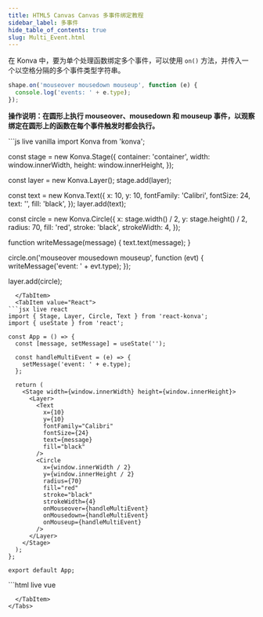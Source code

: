 ```yaml
---
title: HTML5 Canvas Canvas 多事件绑定教程
sidebar_label: 多事件
hide_table_of_contents: true
slug: Multi_Event.html
---
```


在 Konva 中，要为单个处理函数绑定多个事件，可以使用 `on()` 方法，并传入一个以空格分隔的多个事件类型字符串。

```js
shape.on('mouseover mousedown mouseup', function (e) {
  console.log('events: ' + e.type);
});
```

**操作说明：在圆形上执行 mouseover、mousedown 和 mouseup 事件，以观察绑定在圆形上的函数在每个事件触发时都会执行。**


<Tabs>
  <TabItem value="Vanilla" default>
```js live vanilla
import Konva from 'konva';

const stage = new Konva.Stage({
  container: 'container',
  width: window.innerWidth,
  height: window.innerHeight,
});

const layer = new Konva.Layer();
stage.add(layer);

const text = new Konva.Text({
  x: 10,
  y: 10,
  fontFamily: 'Calibri',
  fontSize: 24,
  text: '',
  fill: 'black',
});
layer.add(text);

const circle = new Konva.Circle({
  x: stage.width() / 2,
  y: stage.height() / 2,
  radius: 70,
  fill: 'red',
  stroke: 'black',
  strokeWidth: 4,
});

function writeMessage(message) {
  text.text(message);
}

circle.on('mouseover mousedown mouseup', function (evt) {
  writeMessage('event: ' + evt.type);
});

layer.add(circle);
```
  </TabItem>
  <TabItem value="React">
```jsx live react
import { Stage, Layer, Circle, Text } from 'react-konva';
import { useState } from 'react';

const App = () => {
  const [message, setMessage] = useState('');

  const handleMultiEvent = (e) => {
    setMessage('event: ' + e.type);
  };

  return (
    <Stage width={window.innerWidth} height={window.innerHeight}>
      <Layer>
        <Text
          x={10}
          y={10}
          fontFamily="Calibri"
          fontSize={24}
          text={message}
          fill="black"
        />
        <Circle
          x={window.innerWidth / 2}
          y={window.innerHeight / 2}
          radius={70}
          fill="red"
          stroke="black"
          strokeWidth={4}
          onMouseover={handleMultiEvent}
          onMousedown={handleMultiEvent}
          onMouseup={handleMultiEvent}
        />
      </Layer>
    </Stage>
  );
};

export default App;
```
  </TabItem>
  <TabItem value="Vue">
```html live vue
<template>
  <v-stage :config="stageSize">
    <v-layer>
      <v-text :config="textConfig" />
      <v-circle
        :config="circleConfig"
        @mouseover="handleMultiEvent"
        @mousedown="handleMultiEvent"
        @mouseup="handleMultiEvent"
      />
    </v-layer>
  </v-stage>
</template>

<script setup>
import { ref, computed } from 'vue';

const message = ref('');

const stageSize = {
  width: window.innerWidth,
  height: window.innerHeight
};

const textConfig = computed(() => ({
  x: 10,
  y: 10,
  fontFamily: 'Calibri',
  fontSize: 24,
  text: message.value,
  fill: 'black'
}));

const circleConfig = {
  x: window.innerWidth / 2,
  y: window.innerHeight / 2,
  radius: 70,
  fill: 'red',
  stroke: 'black',
  strokeWidth: 4
};

const handleMultiEvent = (e) => {
  message.value = 'event: ' + e.type;
};
</script>
```
  </TabItem>
</Tabs>